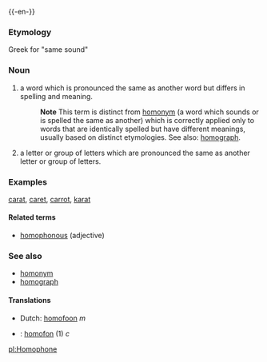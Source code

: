 {{wikipedia}}
{{-en-}}

===Etymology===
Greek for "same sound"

===Noun===
#a word which is pronounced the same as another word but differs in spelling and meaning.
#:'''Note''' This term is distinct from [[homonym]] (a word which sounds or is spelled the same as another) which is correctly applied only to words that are identically spelled but have different meanings, usually based on distinct etymologies.  See also: [[homograph]].
#a letter or group of letters which are pronounced the same as another letter or group of letters.

===Examples===
[[carat]], [[caret]], [[carrot]], [[karat]]

==== Related terms ====
*[[homophonous]] (adjective)

===See also===
*[[homonym]]
*[[homograph]]

==== Translations ====
*Dutch: [[homofoon]] ''m''
*{{sv}}: [[homofon]] (1) ''c''

[[pl:Homophone]]